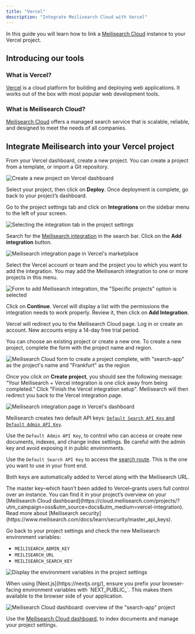 ```yaml
---
title: "Vercel"
description: "Integrate Meilisearch Cloud with Vercel"
---
```


In this guide you will learn how to link a [Meilisearch Cloud](https://www.meilisearch.com/cloud?utm_campaign=oss&utm_source=docs&utm_medium=vercel-integration) instance to your Vercel project.

## Introducing our tools

### What is Vercel?

[Vercel](https://vercel.com/) is a cloud platform for building and deploying web applications. It works out of the box with most popular web development tools.

### What is Meilisearch Cloud?

[Meilisearch Cloud](https://www.meilisearch.com/cloud?utm_campaign=oss&utm_source=docs&utm_medium=vercel-integration) offers a managed search service that is scalable, reliable, and designed to meet the needs of all companies.

## Integrate Meilisearch into your Vercel project

<Steps>
  <Step title="Create and deploy a Vercel project">

From your Vercel dashboard, create a new project. You can create a project from a template, or import a Git repository.

![Create a new project on Vercel dashboard](/documentation/getting-started/other-tooling/vercel/01.avif)

Select your project, then click on **Deploy**. Once deployment is complete, go back to your project’s dashboard.

  </Step>

  <Step title="Add the Meilisearch integration">

Go to the project settings tab and click on **Integrations** on the sidebar menu to the left of your screen.

![Selecting the integration tab in the project settings](/documentation/getting-started/other-tooling/vercel/02.avif)

Search for the [Meilisearch integration](https://vercel.com/integrations/meilisearch-cloud) in the search bar. Click on the **Add integration** button.

![Meilisearch integration page in Vercel's marketplace](/documentation/getting-started/other-tooling/vercel/03.avif)

Select the Vercel account or team and the project you to which you want to add the integration. You may add the Meilisearch integration to one or more projects in this menu.

![Form to add Meilisearch integration, the "Specific projects" option is selected](/documentation/getting-started/other-tooling/vercel/04.avif)

Click on **Continue**. Vercel will display a list with the permissions the integration needs to work properly. Review it, then click on **Add Integration**.

  </Step>

  <Step title="Set up Meilisearch Cloud">

Vercel will redirect you to the Meilisearch Cloud page. Log in or create an account. New accounts enjoy a 14-day free trial period.

You can choose an existing project or create a new one. To create a new project, complete the form with the project name and region.

![Meilisearch Cloud form to create a project complete, with "search-app" as the project's name and "Frankfurt" as the region](/documentation/getting-started/other-tooling/vercel/05.avif)

Once you click on **Create project**, you should see the following message: “Your Meilisearch + Vercel integration is one click away from being completed.” Click "Finish the Vercel integration setup". Meilisearch will then redirect you back to the Vercel integration page.

![Meilisearch integration page in Vercel's dashboard](/documentation/getting-started/other-tooling/vercel/06.avif)

  </Step>

  <Step title="Understand and use Meilisearch API keys">

Meilisearch creates two default API keys: [`Default Search API Key` and `Default Admin API Key`](/learn/security/basic_security#obtaining-api-keys).

</Step>

<Step title="Admin API key">

Use the `Default Admin API Key`, to control who can access or create new documents, indexes, and change index settings. Be careful with the admin key and avoid exposing it in public environments.

</Step>

<Step title="Search API key">

Use the `Default Search API Key` to access the [search route](/reference/api/search). This is the one you want to use in your front end.

Both keys are automatically added to Vercel along with the Meilisearch URL.

<Tip>
  The master key–which hasn’t been added to Vercel–grants users full control
  over an instance. You can find it in your project’s overview on your
  [Meilisearch Cloud
  dashboard](https://cloud.meilisearch.com/projects/?utm_campaign=oss&utm_source=docs&utm_medium=vercel-integration).
  Read more about [Meilisearch
  security](https://www.meilisearch.com/docs/learn/security/master_api_keys).
</Tip>

</Step>

<Step title="Review your project settings">

Go back to your project settings and check the new Meilisearch environment variables:

- `MEILISEARCH_ADMIN_KEY`
- `MEILISEARCH_URL`
- `MEILISEARCH_SEARCH_KEY`

![Display the environment variables in the project settings](/documentation/getting-started/other-tooling/vercel/07.avif)

<Tip>
  When using [Next.js](https://nextjs.org/), ensure you prefix your
  browser-facing environment variables with `NEXT_PUBLIC_`. This makes them
  available to the browser side of your application.
</Tip>

</Step>

<Step title="Take advantage of the Meilisearch Cloud dashboard">

![Meilisearch Cloud dashboard: overview of the "search-app" project](/documentation/getting-started/other-tooling/vercel/08.avif)

Use the [Meilisearch Cloud dashboard](https://cloud.meilisearch.com/projects/?utm_campaign=oss&utm_source=docs&utm_medium=vercel-integration), to index documents and manage your project settings.

</Step>
</Steps>
